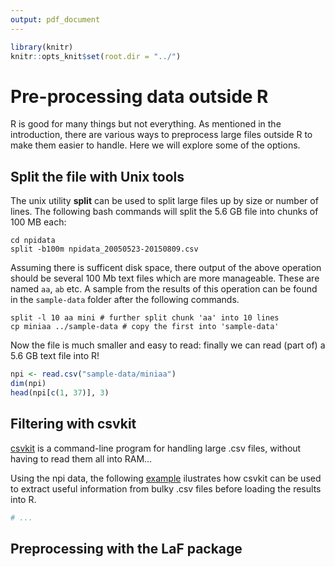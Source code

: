 ```yaml
---
output: pdf_document
---
```


```r
library(knitr)
knitr::opts_knit$set(root.dir = "../")
```

\newpage

# Pre-processing data outside R

R is good for many things but not everything.
As mentioned in the introduction, there are various ways to
preprocess large files outside R to make them easier to handle.
Here we will explore some of the options.

## Split the file with Unix tools

The unix utility **split** can be used to split large files up
by size or number of lines. The following bash commands will split the
5.6 GB file into chunks of 100 MB each:

```
cd npidata
split -b100m npidata_20050523-20150809.csv
```

Assuming there is sufficent
disk space, there output of the above operation should be several 100 Mb text
files which are more manageable. These are named `aa`, `ab` etc.
A sample from the results of this operation can be found in the
`sample-data` folder after the following commands.

```
split -l 10 aa mini # further split chunk 'aa' into 10 lines
cp miniaa ../sample-data # copy the first into 'sample-data'
```

Now the file is much smaller and easy to read: finally we can
read (part of) a 5.6 GB text file into R!

```r
npi <- read.csv("sample-data/miniaa")
dim(npi)
head(npi[c(1, 37)], 3)
```

## Filtering with csvkit

[csvkit](https://csvkit.readthedocs.org/en/latest/) is a command-line program
for handling large .csv files, without having to read them all into RAM...

Using the npi data, the following
[example](https://opendata.stackexchange.com/questions/1256/how-can-i-work-with-a-4gb-csv-file)
ilustrates how csvkit can be used to extract useful information from
bulky .csv files before loading the results into R.

```r
# ...
```

## Preprocessing with the LaF package




